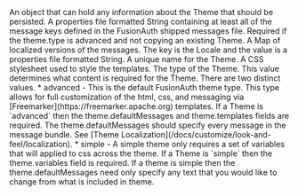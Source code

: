 
<APIField name="theme.data" type="Object" optional>
  An object that can hold any information about the Theme that should be persisted.
</APIField>
<APIField name="theme.defaultMessages" type="String" optional>
  A properties file formatted String containing at least all of the message keys defined in the FusionAuth shipped messages file. Required if the <InlineField>theme.type</InlineField> is <InlineFieldValue>advanced</InlineFieldValue> and not copying an existing Theme.
</APIField>
<APIField name="theme.localizedMessages" type="Map<Locale,String>" optional>
  A Map of localized versions of the messages. The key is the Locale and the value is a properties file formatted String.
</APIField>
<APIField name="theme.name" type="String" required>
  A unique name for the Theme.
</APIField>
<APIField name="theme.stylesheet" type="String" optional>
  A CSS stylesheet used to style the templates.
</APIField>
<APIField name="theme.type" type="String" optional defaults="advanced" since="1.51.0">
  The type of the Theme. This value determines what content is required for the Theme. There are two distinct values.
  * <InlineFieldValue>advanced</InlineFieldValue> - This is the default FusionAuth theme type. This type allows for full customization of the html, css, and messaging via [Freemarker](https://freemarker.apache.org) templates. If a Theme is `advanced` then the <InlineField>theme.defaultMessages</InlineField> and <InlineField>theme.templates</InlineField> fields are required. The <InlineField>theme.defaultMessages</InlineField> should specify every message in the message bundle. See [Theme Localization](/docs/customize/look-and-feel/localization).
  * <InlineFieldValue>simple</InlineFieldValue> - A simple theme only requires a set of variables that will applied to css across the theme. If a Theme is `simple` then the <InlineField>theme.variables</InlineField> field is required. If a theme is <InlineFieldValue>simple</InlineFieldValue> then the <InlineField>theme.defaultMessages</InlineField> need only specify any text that you would like to change from what is included in theme.
</APIField>
